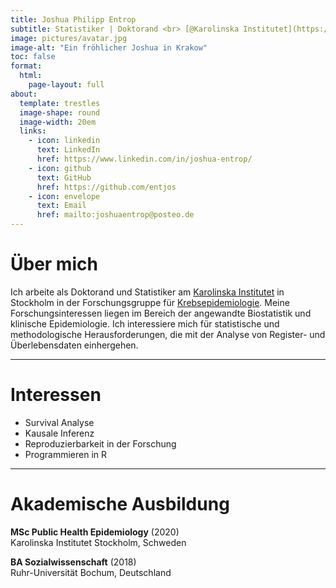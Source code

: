 ```yaml
---
title: Joshua Philipp Entrop
subtitle: Statistiker | Doktorand <br> [@Karolinska Institutet](https://ki.se/en/people/joshua-entrop)
image: pictures/avatar.jpg
image-alt: "Ein fröhlicher Joshua in Krakow"
toc: false
format: 
  html:
    page-layout: full
about: 
  template: trestles
  image-shape: round
  image-width: 20em
  links:
    - icon: linkedin
      text: LinkedIn
      href: https://www.linkedin.com/in/joshua-entrop/
    - icon: github
      text: GitHub
      href: https://github.com/entjos
    - icon: envelope
      text: Email
      href: mailto:joshuaentrop@posteo.de
---
```


# Über mich

Ich arbeite als Doktorand und Statistiker am [Karolinska Institutet](https://ki.se/en/people/joshua-entrop) in Stockholm in der Forschungsgruppe für [Krebsepidemiologie](https://ki.se/en/meds/research-group-karin-ekstrom-smedby). Meine Forschungsinteressen liegen im Bereich der angewandte Biostatistik und klinische Epidemiologie. Ich interessiere mich für statistische und methodologische Herausforderungen, die mit der Analyse von Register- und Überlebensdaten einhergehen.

------------------------------------------------------------------------

# Interessen

-   Survival Analyse
-   Kausale Inferenz
-   Reproduzierbarkeit in der Forschung
-   Programmieren in R

------------------------------------------------------------------------

# Akademische Ausbildung

**MSc Public Health Epidemiology** (2020)\
Karolinska Institutet Stockholm, Schweden

**BA Sozialwissenschaft** (2018)\
Ruhr-Universität Bochum, Deutschland
